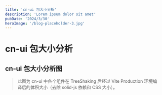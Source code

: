 ```yaml
---
title: 'cn-ui 包大小分析'
description: 'Lorem ipsum dolor sit amet'
pubDate: '2024/3/30'
heroImage: '/blog-placeholder-3.jpg'
---
```



# cn-ui 包大小分析

## cn-ui 包大小分析图

> 此图为 cn-ui 中各个组件在 TreeShaking 后经过 Vite Production 环境编译后的体积大小（去除 solid-js 依赖和 CSS 大小）。

<SizeAnalyze />
